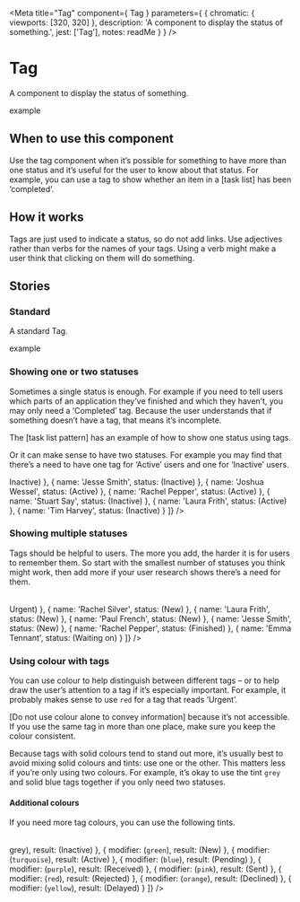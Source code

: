 
<Meta
  title="Tag"
  component={ Tag }
  parameters={ {
    chromatic: { viewports: [320, 320] },
    description: 'A component to display the status of something.',
    jest: ['Tag'],
    notes: readMe
  } }
/>

# Tag

A component to display the status of something.

<Preview withToolbar>
  <Story name="Tag">
    <Tag>example</Tag>
  </Story>
</Preview>

<Props of={Tag} />


## When to use this component

Use the tag component when it’s possible for something to have more than one status and it’s useful for the user to know about that status. For example, you can use a tag to show whether an item in a [task list] has been ‘completed’.


## How it works

Tags are just used to indicate a status, so do not add links. Use adjectives rather than verbs for the names of your tags. Using a verb might make a user think that clicking on them will do something.


## Stories
### Standard

A standard Tag.

<Preview>
  <Story name="Standard">
    <Tag>example</Tag>
  </Story>
</Preview>


### Showing one or two statuses

Sometimes a single status is enough. For example if you need to tell users which parts of an application they’ve finished and which they haven’t, you may only need a ‘Completed’ tag. Because the user understands that if something doesn’t have a tag, that means it’s incomplete.

The [task list pattern] has an example of how to show one status using tags.

Or it can make sense to have two statuses. For example you may find that there’s a need to have one tag for ‘Active’ users and one for ‘Inactive’ users.

<Preview>
  <Story name="One or two">
    <Table
      keys={['name', 'status']}
      headings={{
        name: 'Name of user',
        status: 'Status'
      }}
      data={[
        {
          name: 'Rachel Silver',
          status: (<Tag classModifiers="grey">Inactive</Tag>)
        },
        {
          name: 'Jesse Smith',
          status: (<Tag classModifiers="grey">Inactive</Tag>)
        },
        {
          name: 'Joshua Wessel',
          status: (<Tag>Active</Tag>)
        },
        {
          name: 'Rachel Pepper',
          status: (<Tag>Active</Tag>)
        },
        {
          name: 'Stuart Say',
          status: (<Tag classModifiers="grey">Inactive</Tag>)
        },
        {
          name: 'Laura Frith',
          status: (<Tag>Active</Tag>)
        },
        {
          name: 'Tim Harvey',
          status: (<Tag classModifiers="grey">Inactive</Tag>)
        }
      ]}
    />
  </Story>
</Preview>


### Showing multiple statuses

Tags should be helpful to users. The more you add, the harder it is for users to remember them. So start with the smallest number of statuses you think might work, then add more if your user research shows there’s a need for them.

<Preview>
  <Story name="Multiple">
    <Table
      keys={['name', 'status']}
      headings={{
        name: 'Applicaton',
        status: 'Status'
      }}
      data={[
        {
          name: 'Joshua Wessel',
          status: (<Tag classModifiers="red">Urgent</Tag>)
        },
        {
          name: 'Rachel Silver',
          status: (<Tag classModifiers="blue">New</Tag>)
        },
        {
          name: 'Laura Frith',
          status: (<Tag classModifiers="blue">New</Tag>)
        },
        {
          name: 'Paul French',
          status: (<Tag classModifiers="blue">New</Tag>)
        },
        {
          name: 'Jesse Smith',
          status: (<Tag classModifiers="blue">New</Tag>)
        },
        {
          name: 'Rachel Pepper',
          status: (<Tag classModifiers="green">Finished</Tag>)
        },
        {
          name: 'Emma Tennant',
          status: (<Tag classModifiers="yellow">Waiting on</Tag>)
        }
      ]}
    />
  </Story>
</Preview>


### Using colour with tags

You can use colour to help distinguish between different tags – or to help draw the user’s attention to a tag if it’s especially important. For example, it probably makes sense to use `red` for a tag that reads ‘Urgent’.

[Do not use colour alone to convey information] because it’s not accessible. If you use the same tag in more than one place, make sure you keep the colour consistent.

Because tags with solid colours tend to stand out more, it’s usually best to avoid mixing solid colours and tints: use one or the other. This matters less if you’re only using two colours. For example, it’s okay to use the tint `grey` and solid blue tags together if you only need two statuses.


#### Additional colours

If you need more tag colours, you can use the following tints.

<Preview>
  <Story name="Colours">
    <Table
      keys={['modifier', 'result']}
      headings={{
        modifier: 'classModifier',
        result: 'Tag'
      }}
      data={[
        {
          modifier: (<code>grey</code>),
          result: (<Tag classModifiers="grey">Inactive</Tag>)
        },
        {
          modifier: (<code>green</code>),
          result: (<Tag classModifiers="green">New</Tag>)
        },
        {
          modifier: (<code>turquoise</code>),
          result: (<Tag classModifiers="turquoise">Active</Tag>)
        },
        {
          modifier: (<code>blue</code>),
          result: (<Tag classModifiers="blue">Pending</Tag>)
        },
        {
          modifier: (<code>purple</code>),
          result: (<Tag classModifiers="purple">Received</Tag>)
        },
        {
          modifier: (<code>pink</code>),
          result: (<Tag classModifiers="pink">Sent</Tag>)
        },
        {
          modifier: (<code>red</code>),
          result: (<Tag classModifiers="red">Rejected</Tag>)
        },
        {
          modifier: (<code>orange</code>),
          result: (<Tag classModifiers="orange">Declined</Tag>)
        },
        {
          modifier: (<code>yellow</code>),
          result: (<Tag classModifiers="yellow">Delayed</Tag>)
        }
      ]}
    />
  </Story>
</Preview>
